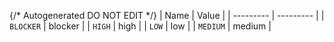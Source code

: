 {/* Autogenerated DO NOT EDIT  */}
| Name      | Value     |
| --------- | --------- |
| `BLOCKER` | blocker   |
| `HIGH`    | high      |
| `LOW`     | low       |
| `MEDIUM`  | medium    |